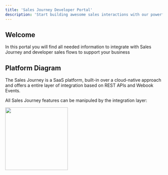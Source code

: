```yaml
---
title: 'Sales Journey Developer Portal'
description: 'Start building awesome sales interactions with our powerful API Layer'
---
```


## Welcome

In this portal you will find all needed information to integrate with Sales 
Journey and developer sales flows to support your business

## Platform Diagram

The Sales Journey is a SaaS platform, built-in over a cloud-native approach and 
offers a entire layer of integration based on REST APIs and Webook Events.

All Sales Journey features can be manipuled by the integration layer:

<img height="200" noZoom src="/images/saleshub.png" />